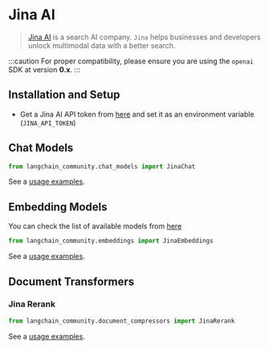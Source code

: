 # Jina AI

>[Jina AI](https://jina.ai/about-us) is a search AI company. `Jina` helps businesses and developers unlock multimodal data with a better search.

:::caution
For proper compatibility, please ensure you are using the `openai` SDK at version **0.x**.
:::

## Installation and Setup
- Get a Jina AI API token from [here](https://jina.ai/embeddings/) and set it as an environment variable (`JINA_API_TOKEN`)

## Chat Models

```python
from langchain_community.chat_models import JinaChat
```

See a [usage examples](/docs/integrations/chat/jinachat).

## Embedding Models

You can check the list of available models from [here](https://jina.ai/embeddings/)

```python
from langchain_community.embeddings import JinaEmbeddings
```

See a [usage examples](/docs/integrations/text_embedding/jina).

## Document Transformers

### Jina Rerank

```python
from langchain_community.document_compressors import JinaRerank
```

See a [usage examples](/docs/integrations/document_transformers/jina_rerank).

